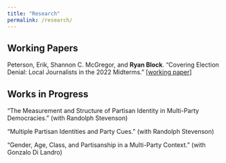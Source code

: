 ---
title: "Research"
permalink: /research/
---

## Working Papers

Peterson, Erik, Shannon C. McGregor, and **Ryan Block**. "Covering Election Denial: Local Journalists in the 2022 Midterms."
[[working paper](/papers/PetersonMcGregorBlock - ElectionDenialLocalJournalists - April 2024.pdf)]

## Works in Progress

"The Measurement and Structure of Partisan Identity in Multi-Party Democracies." (with Randolph Stevenson)

"Multiple Partisan Identities and Party Cues." (with Randolph Stevenson)

"Gender, Age, Class, and Partisanship in a Multi-Party Context." (with Gonzalo Di Landro)